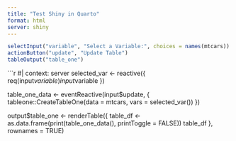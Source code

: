 ```yaml
---
title: "Test Shiny in Quarto"
format: html
server: shiny
---
```


<!-- ```{r}  -->
<!-- library(shiny) -->
<!-- library(dplyr) -->
<!-- library(tableone) -->
<!-- ``` -->

```r
selectInput("variable", "Select a Variable:", choices = names(mtcars))
actionButton("update", "Update Table")
tableOutput("table_one")
```

```r
#| context: server
selected_var <- reactive({
  req(input$variable)
  input$variable
})

table_one_data <- eventReactive(input$update, {
  tableone::CreateTableOne(data = mtcars, vars = selected_var())
})

output$table_one <- renderTable({
  table_df <- as.data.frame(print(table_one_data(), printToggle = FALSE))
  table_df
}, rownames = TRUE)